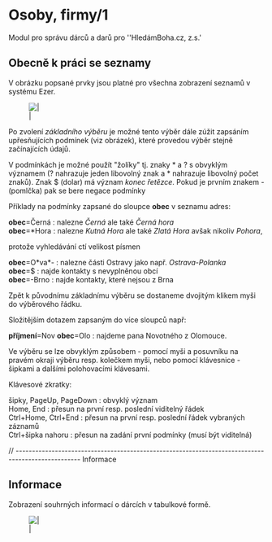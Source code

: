 = Osoby, firmy/1 =
Modul pro správu dárců a darů pro ''HledámBoha.cz, z.s.'

== Obecně k práci se seznamy ==
V obrázku popsané prvky jsou platné pro všechna zobrazení seznamů v systému Ezer.

[[Image:wiki/img/ck_browse.png||]]

Po zvolení ''základního výběru'' je možné tento výběr dále zúžit zapsáním
upřesňujících podmínek (viz obrázek), které provedou výběr stejně začínajících údajů.

V podmínkách je možné použít "žolíky" tj. znaky * a ?
s obvyklým významem (? nahrazuje jeden libovolný znak a * nahrazuje libovolný počet znaků).
Znak $ (dolar) má význam ''konec řetězce''.
Pokud je prvním znakem - (pomlčka) pak se bere negace podmínky

Příklady na podmínky zapsané do sloupce '''obec''' v seznamu adres:
; '''obec'''=Černá : nalezne ''Černá'' ale také ''Černá hora''
; '''obec'''=*Hora : nalezne ''Kutná Hora'' ale také ''Zlatá Hora'' avšak nikoliv ''Pohora'',
protože vyhledávání ctí velikost písmen
; '''obec'''=O*va*- : nalezne části Ostravy jako např. ''Ostrava-Polanka''
; '''obec'''=$ : najde kontakty s nevyplněnou obcí
; '''obec'''=-Brno : najde kontakty, které nejsou z Brna

Zpět k původnímu základnímu výběru se dostaneme dvojitým klikem myši do výběrového řádku.

Složitějším dotazem zapsaným do více sloupců např:
;'''příjmení'''=Nov '''obec'''=Olo : najdeme pana Novotného z Olomouce.

Ve výběru se lze obvyklým způsobem - pomocí myši a posuvníku na pravém okraji výběru
resp. kolečkem myši, nebo pomocí klávesnice - šipkami a dalšími polohovacími klávesami.

Klávesové zkratky:
; šipky, PageUp, PageDown : obvyklý význam
; Home, End : přesun na první resp. poslední viditelný řádek
; Ctrl+Home, Ctrl+End : přesun na první resp. poslední řádek vybraných záznamů
; Ctrl+šipka nahoru : přesun na zadání první podmínky (musí být viditelná)

// -------------------------------------------------------------------------------------------------- Informace
== Informace ==
Zobrazení souhrných informací o dárcích v tabulkové formě.

[[Image:wiki/img/ck_informace_1.png||]]


